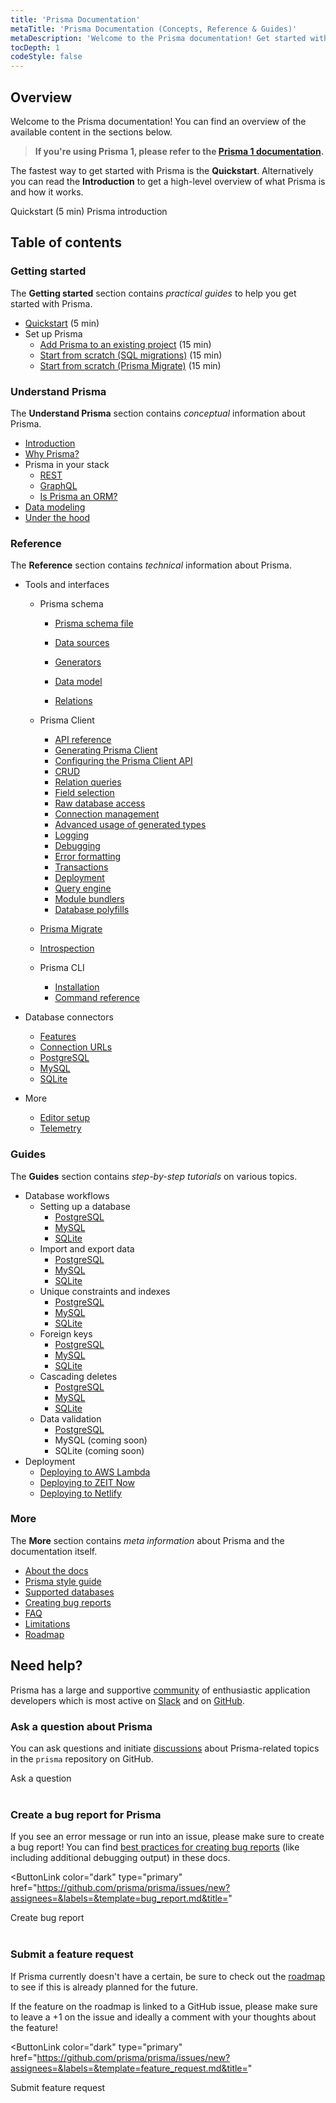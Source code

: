 ```yaml
---
title: 'Prisma Documentation'
metaTitle: 'Prisma Documentation (Concepts, Reference & Guides)'
metaDescription: 'Welcome to the Prisma documentation! Get started with Prisma and connect it to your database, read about the main Prisma concepts and explore the API reference.'
tocDepth: 1
codeStyle: false
---
```


## Overview

Welcome to the Prisma documentation! You can find an overview of the available content in the sections below.

> **If you're using Prisma 1, please refer to the [Prisma 1 documentation](https://www.prisma.io/docs/1.34).**

The fastest way to get started with Prisma is the **Quickstart**. Alternatively you can read the **Introduction** to get a high-level overview of what Prisma is and how it works.

<ButtonLink color="dark" type="primary" href="getting-started/quickstart">
  Quickstart (5 min)
</ButtonLink>
<ButtonLink color="dark" type="primary" href="understand-prisma/introduction">
  Prisma introduction
</ButtonLink>

## Table of contents

### Getting started

The **Getting started** section contains _practical guides_ to help you get started with Prisma.

- [Quickstart](getting-started/quickstart) (5 min)
- Set up Prisma
  - [Add Prisma to an existing project](getting-started/setup-prisma/add-to-existing-project) (15 min)
  - [Start from scratch (SQL migrations)](getting-started/setup-prisma/start-from-scratch-sql) (15 min)
  - [Start from scratch (Prisma Migrate)](getting-started/setup-prisma/start-from-scratch-prisma-migrate) (15 min)

### Understand Prisma

The **Understand Prisma** section contains _conceptual_ information about Prisma.

- [Introduction](understand-prisma/introduction)
- [Why Prisma?](understand-prisma/why-prisma)
- Prisma in your stack
  - [REST](understand-prisma/prisma-in-your-stack/rest)
  - [GraphQL](understand-prisma/prisma-in-your-stack/graphql)
  - [Is Prisma an ORM?](understand-prisma/prisma-in-your-stack/is-prisma-an-orm)
- [Data modeling](understand-prisma/data-modeling)
- [Under the hood](understand-prisma/under-the-hood)

### Reference

The **Reference** section contains _technical_ information about Prisma.

- Tools and interfaces

  - Prisma schema

    - [Prisma schema file](concepts/tools-and-interfaces/prisma-schema/)
    - [Data sources](concepts/tools-and-interfaces/prisma-schema/data-sources)
    - [Generators](concepts/tools-and-interfaces/prisma-schema/generators)
    - [Data model](concepts/tools-and-interfaces/prisma-schema/data-model)

    - [Relations](concepts/tools-and-interfaces/prisma-schema/relations)

  - Prisma Client
    - [API reference](concepts/tools-and-interfaces/prisma-client/)
    - [Generating Prisma Client](concepts/tools-and-interfaces/prisma-client/generating-prisma-client)
    - [Configuring the Prisma Client API](concepts/tools-and-interfaces/prisma-client/configuring-the-prisma-client-api)
    - [CRUD](concepts/tools-and-interfaces/prisma-client/crud)
    - [Relation queries](concepts/tools-and-interfaces/prisma-client/relation-queries)
    - [Field selection](concepts/tools-and-interfaces/prisma-client/field-selection)
    - [Raw database access](concepts/tools-and-interfaces/prisma-client/raw-database-access)
    - [Connection management](concepts/tools-and-interfaces/prisma-client/connection-management)
    - [Advanced usage of generated types](concepts/tools-and-interfaces/prisma-client/advanced-usage-of-generated-types)
    - [Logging](concepts/tools-and-interfaces/prisma-client/logging)
    - [Debugging](concepts/tools-and-interfaces/prisma-client/debugging)
    - [Error formatting](concepts/tools-and-interfaces/prisma-client/error-formatting)
    - [Transactions](concepts/tools-and-interfaces/prisma-client/transactions)
    - [Deployment](concepts/tools-and-interfaces/prisma-client/deployment)
    - [Query engine](concepts/tools-and-interfaces/prisma-client/query-engine)
    - [Module bundlers](concepts/tools-and-interfaces/prisma-client/module-bundlers)
    - [Database polyfills](concepts/tools-and-interfaces/prisma-client/database-polyfills)
  - [Prisma Migrate](concepts/tools-and-interfaces/prisma-migrate)
  - [Introspection](concepts/tools-and-interfaces/introspection)
  - Prisma CLI
    - [Installation](concepts/tools-and-interfaces/prisma-cli/installation)
    - [Command reference](concepts/tools-and-interfaces/prisma-cli/command-reference)

- Database connectors
  - [Features](concepts/database-connectors/database-features)
  - [Connection URLs](concepts/database-connectors/connection-urls)
  - [PostgreSQL](concepts/database-connectors/postgresql)
  - [MySQL](concepts/database-connectors/mysql)
  - [SQLite](concepts/database-connectors/sqlite)
- More
  - [Editor setup](reference/more/editor-setup)
  - [Telemetry](reference/more/telemetry)

### Guides

The **Guides** section contains _step-by-step tutorials_ on various topics.

- Database workflows
  - Setting up a database
    - [PostgreSQL](guides/database-workflows/setting-up-a-database/postgresql)
    - [MySQL](guides/database-workflows/setting-up-a-database/mysql)
    - [SQLite](guides/database-workflows/setting-up-a-database/sqlite)
  - Import and export data
    - [PostgreSQL](guides/database-workflows/import-and-export-data/postgresql)
    - [MySQL](guides/database-workflows/import-and-export-data/mysql)
    - [SQLite](guides/database-workflows/import-and-export-data/sqlite)
  - Unique constraints and indexes
    - [PostgreSQL](guides/database-workflows/unique-constraints-and-indexes/postgresql)
    - [MySQL](guides/database-workflows/unique-constraints-and-indexes/mysql)
    - [SQLite](guides/database-workflows/unique-constraints-and-indexes/sqlite)
  - Foreign keys
    - [PostgreSQL](guides/database-workflows/foreign-keys/postgresql)
    - [MySQL](guides/database-workflows/foreign-keys/mysql)
    - [SQLite](guides/database-workflows/foreign-keys/sqlite)
  - Cascading deletes
    - [PostgreSQL](guides/database-workflows/cascading-deletes/postgresql)
    - [MySQL](guides/database-workflows/cascading-deletes/mysql)
    - [SQLite](guides/database-workflows/cascading-deletes/sqlite)
  - Data validation
    - [PostgreSQL](guides/database-workflows/data-validation/postgresql)
    - MySQL (coming soon)
    - SQLite (coming soon)
- Deployment
  - [Deploying to AWS Lambda](guides/deployment/deploying-to-aws-lambda)
  - [Deploying to ZEIT Now](guides/deployment/deploying-to-vercel)
  - [Deploying to Netlify](guides/deployment/deploying-to-netlify)

### More

The **More** section contains _meta information_ about Prisma and the documentation itself.

- [About the docs](more/about-the-docs)
- [Prisma style guide](more//style-guide)
- [Supported databases](more/supported-databases)
- [Creating bug reports](more/creating-bug-reports)
- [FAQ](more/faq)
- [Limitations](more/limitations)
- [Roadmap](more/roadmap)

## Need help?

Prisma has a large and supportive [community](https://prisma.io/community) of enthusiastic application developers which is most active on [Slack](https://slack.prisma.io) and on [GitHub](https://github.com/prisma/prisma).

### Ask a question about Prisma

You can ask questions and initiate [discussions](https://github.com/prisma/prisma/discussions/) about Prisma-related topics in the `prisma` repository on GitHub.

<ButtonLink color="dark" type="primary" href="https://github.com/prisma/prisma/discussions/new">
  Ask a question
</ButtonLink>
<br />
<br />

### Create a bug report for Prisma

If you see an error message or run into an issue, please make sure to create a bug report! You can find [best practices for creating bug reports](more/creating-bug-reports) (like including additional debugging output) in these docs.

<ButtonLink
  color="dark"
  type="primary"
  href="https://github.com/prisma/prisma/issues/new?assignees=&labels=&template=bug_report.md&title="
>
  Create bug report
</ButtonLink>
<br />
<br />

### Submit a feature request

If Prisma currently doesn't have a certain, be sure to check out the [roadmap](more/roadmap) to see if this is already planned for the future.

If the feature on the roadmap is linked to a GitHub issue, please make sure to leave a +1 on the issue and ideally a comment with your thoughts about the feature!

<ButtonLink
  color="dark"
  type="primary"
  href="https://github.com/prisma/prisma/issues/new?assignees=&labels=&template=feature_request.md&title="
>
  Submit feature request
</ButtonLink>
